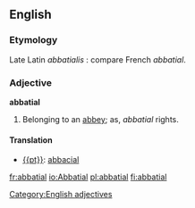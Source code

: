 ==English==

===Etymology===
Late Latin ''abbatialis'' : compare French ''abbatial''.

===Adjective===
'''abbatial'''
#Belonging to an [[abbey]]; as, ''abbatial'' rights.

====Translation====
* [[{{pt}}]]: [[abbacial]]

[[Category:English adjectives]]

[[fr:abbatial]]
[[io:Abbatial]]
[[pl:abbatial]]
[[fi:abbatial]]